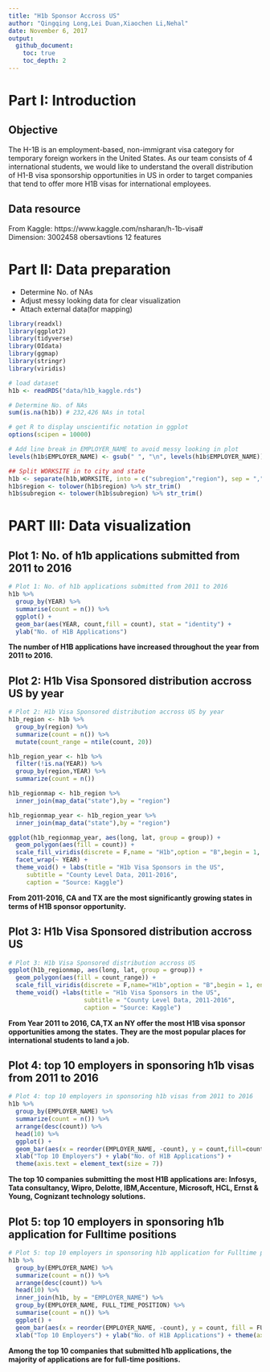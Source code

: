 ```yaml
---
title: "H1b Sponsor Accross US"
author: "Qingqing Long,Lei Duan,Xiaochen Li,Nehal"
date: November 6, 2017
output:
  github_document:
    toc: true
    toc_depth: 2
---
```

# Part I: Introduction 

## Objective

The H-1B is an employment-based, non-immigrant visa category for temporary foreign workers in the United States. As our team consists of 4 international students, we would like to understand the overall distribution of H1-B visa sponsorship opportunities in US in order to target companies that tend to offer more H1B visas for international employees.

## Data resource

From Kaggle: https://www.kaggle.com/nsharan/h-1b-visa#  
Dimension: 3002458 obersavtions    12 features

# Part II: Data preparation

* Determine No. of NAs 
* Adjust messy looking data for clear visualization
* Attach external data(for mapping)

```r
library(readxl)
library(ggplot2)
library(tidyverse)
library(OIdata)
library(ggmap)
library(stringr)
library(viridis)

# load dataset
h1b <- readRDS("data/h1b_kaggle.rds")

# Determine No. of NAs
sum(is.na(h1b)) # 232,426 NAs in total

# get R to display unscientific notation in ggplot
options(scipen = 10000)

# Add line break in EMPLOYER_NAME to avoid messy looking in plot
levels(h1b$EMPLOYER_NAME) <- gsub(" ", "\n", levels(h1b$EMPLOYER_NAME))

## Split WORKSITE in to city and state
h1b <- separate(h1b,WORKSITE, into = c("subregion","region"), sep = ",")
h1b$region <- tolower(h1b$region) %>% str_trim()
h1b$subregion <- tolower(h1b$subregion) %>% str_trim()
```

# PART III: Data visualization

## Plot 1: No. of h1b applications submitted from 2011 to 2016

```r
# Plot 1: No. of h1b applications submitted from 2011 to 2016
h1b %>% 
  group_by(YEAR) %>% 
  summarise(count = n()) %>% 
  ggplot() + 
  geom_bar(aes(YEAR, count,fill = count), stat = "identity") + 
  ylab("No. of H1B Applications") 
```

**The number of H1B applications have increased throughout the year from 2011 to 2016.**

## Plot 2: H1b Visa Sponsored distribution accross US by year

```r
# Plot 2: H1b Visa Sponsored distribution accross US by year
h1b_region <- h1b %>%
  group_by(region) %>% 
  summarize(count = n()) %>% 
  mutate(count_range = ntile(count, 20))

h1b_region_year <- h1b %>%
  filter(!is.na(YEAR)) %>% 
  group_by(region,YEAR) %>% 
  summarize(count = n())

h1b_regionmap <- h1b_region %>% 
  inner_join(map_data("state"),by = "region")

h1b_regionmap_year <- h1b_region_year %>% 
  inner_join(map_data("state"),by = "region")

ggplot(h1b_regionmap_year, aes(long, lat, group = group)) +
  geom_polygon(aes(fill = count)) +
  scale_fill_viridis(discrete = F,name = "H1b",option = "B",begin = 1, end = 0.3) +
  facet_wrap(~ YEAR) +
  theme_void() + labs(title = "H1b Visa Sponsors in the US",
     subtitle = "County Level Data, 2011-2016",
     caption = "Source: Kaggle")
```

**From 2011-2016, CA and TX are the most significantly growing states in terms of H1B sponsor opportunity.**

## Plot 3: H1b Visa Sponsored distribution accross US

```r
# Plot 3: H1b Visa Sponsored distribution accross US
ggplot(h1b_regionmap, aes(long, lat, group = group)) +
  geom_polygon(aes(fill = count_range)) +
  scale_fill_viridis(discrete = F,name="H1b",option = "B",begin = 1, end = 0.3) +
  theme_void() +labs(title = "H1b Visa Sponsors in the US",
                     subtitle = "County Level Data, 2011-2016",
                     caption = "Source: Kaggle")
```

**From Year 2011 to 2016, CA,TX an NY offer the most H1B visa sponsor opportunities among the states.** 
**They are the most popular places for international students to land a job.**


## Plot 4: top 10 employers in sponsoring h1b visas from 2011 to 2016

```r
# Plot 4: top 10 employers in sponsoring h1b visas from 2011 to 2016
h1b %>% 
  group_by(EMPLOYER_NAME) %>% 
  summarize(count = n()) %>% 
  arrange(desc(count)) %>% 
  head(10) %>% 
  ggplot() + 
  geom_bar(aes(x = reorder(EMPLOYER_NAME, -count), y = count,fill=count), stat = "identity") +
  xlab("Top 10 Employers") + ylab("No. of H1B Applications") +
  theme(axis.text = element_text(size = 7))
```

**The top 10 companies submitting the most H1B applications are: Infosys, Tata consultancy, Wipro, Delotte, IBM,Accenture, Microsoft, HCL, Ernst & Young, Cognizant technology solutions.**


## Plot 5: top 10 employers in sponsoring h1b application for Fulltime positions

```r
# Plot 5: top 10 employers in sponsoring h1b application for Fulltime positions
h1b %>% 
  group_by(EMPLOYER_NAME) %>% 
  summarize(count = n()) %>% 
  arrange(desc(count)) %>% 
  head(10) %>% 
  inner_join(h1b, by = "EMPLOYER_NAME") %>% 
  group_by(EMPLOYER_NAME, FULL_TIME_POSITION) %>% 
  summarise(count = n()) %>% 
  ggplot() + 
  geom_bar(aes(x = reorder(EMPLOYER_NAME, -count), y = count, fill = FULL_TIME_POSITION), stat = "identity") +
  xlab("Top 10 Employers") + ylab("No. of H1B Applications") + theme(axis.text = element_text(size = 7))
```

**Among the top 10 companies that submitted h1b applications, the majority of applications are for full-time positions.**
